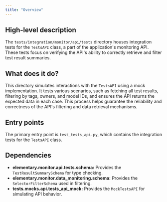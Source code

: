 ```yaml
---
title: "Overview"
---
```


## High-level description
The `tests/integration/monitor/api/tests` directory houses integration tests for the `TestsAPI` class, a part of the application's monitoring API. These tests focus on verifying the API's ability to correctly retrieve and filter test result summaries.

## What does it do?
This directory simulates interactions with the `TestsAPI` using a mock implementation. It tests various scenarios, such as fetching all test results, filtering by tags, owners, and model IDs, and ensures the API returns the expected data in each case. This process helps guarantee the reliability and correctness of the API's filtering and data retrieval mechanisms.

## Entry points
The primary entry point is `test_tests_api.py`, which contains the integration tests for the `TestsAPI` class.

## Dependencies
* **elementary.monitor.api.tests.schema:** Provides the `TestResultSummarySchema` for type checking.
* **elementary.monitor.data_monitoring.schema:** Provides the `SelectorFilterSchema` used in filtering.
* **tests.mocks.api.tests_api_mock:** Provides the `MockTestsAPI` for simulating API behavior. 
